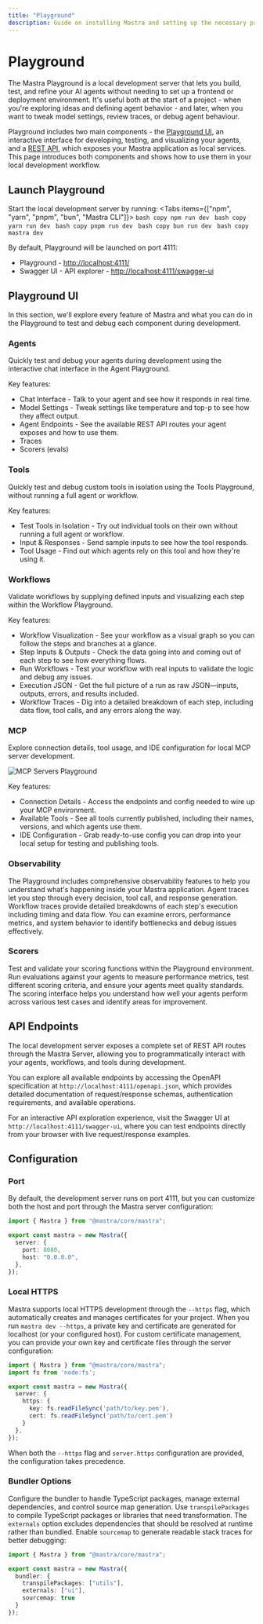 ```yaml
---
title: "Playground"
description: Guide on installing Mastra and setting up the necessary prerequisites for running it with various LLM providers.
---
```



# Playground

The Mastra Playground is a local development server that lets you build, test, and refine your AI agents without needing to set up a frontend or deployment environment. It's useful both at the start of a project - when you're exploring ideas and defining agent behavior - and later, when you want to tweak model settings, review traces, or debug agent behaviour.

Playground includes two main components - the [Playground UI](#testing-your-mastra-components), an interactive interface for developing, testing, and visualizing your agents, and a [REST API](#api-endpoints), which exposes your Mastra application as local services. This page introduces both components and shows how to use them in your local development workflow.

<YouTube id="spGlcTEjuXY" startTime={126}/>

## Launch Playground

Start the local development server by running:
<Tabs items={["npm", "yarn", "pnpm", "bun", "Mastra CLI"]}>
  <Tab>
    ```bash copy
    npm run dev
    ```
  </Tab>
  <Tab>
    ```bash copy
    yarn run dev
    ```
  </Tab>
  <Tab>
    ```bash copy
    pnpm run dev
    ```
  </Tab>
  <Tab>
    ```bash copy
    bun run dev
    ```
  </Tab>
  <Tab>
    ```bash copy
    mastra dev
    ```
  </Tab>
</Tabs>

By default, Playground will be launched on port 4111:

- Playground - [http://localhost:4111/](http://localhost:4111/)
- Swagger UI - API explorer - [http://localhost:4111/swagger-ui](http://localhost:4111/swagger-ui)

## Playground UI

In this section, we'll explore every feature of Mastra and what you can do in the Playground to test and debug each component during development.

### Agents

Quickly test and debug your agents during development using the interactive chat interface in the Agent Playground.

<VideoPlayer
  src="https://res.cloudinary.com/mastra-assets/video/upload/v1751406022/local-dev-agents-playground_100_m3begx.mp4"
/>

Key features:

- Chat Interface - Talk to your agent and see how it responds in real time.
- Model Settings - Tweak settings like temperature and top-p to see how they affect output.
- Agent Endpoints - See the available REST API routes your agent exposes and how to use them.
- Traces
- Scorers (evals)

### Tools

Quickly test and debug custom tools in isolation using the Tools Playground, without running a full agent or workflow.

<VideoPlayer
  src="https://res.cloudinary.com/mastra-assets/video/upload/v1751406316/local-dev-agents-tools_100_fe1jdt.mp4"
/>

Key features:

- Test Tools in Isolation - Try out individual tools on their own without running a full agent or workflow.
- Input & Responses - Send sample inputs to see how the tool responds.
- Tool Usage - Find out which agents rely on this tool and how they're using it.


### Workflows

Validate workflows by supplying defined inputs and visualizing each step within the Workflow Playground.

<VideoPlayer
  src="https://res.cloudinary.com/mastra-assets/video/upload/v1751406027/local-dev-workflows-playground_100_rbc466.mp4"
/>

Key features:

- Workflow Visualization - See your workflow as a visual graph so you can follow the steps and branches at a glance.
- Step Inputs & Outputs - Check the data going into and coming out of each step to see how everything flows.
- Run Workflows - Test your workflow with real inputs to validate the logic and debug any issues.
- Execution JSON - Get the full picture of a run as raw JSON—inputs, outputs, errors, and results included.
- Workflow Traces - Dig into a detailed breakdown of each step, including data flow, tool calls, and any errors along the way.

### MCP

Explore connection details, tool usage, and IDE configuration for local MCP server development.

![MCP Servers Playground](/image/local-dev/local-dev-mcp-server-playground.jpg)

Key features:

- Connection Details - Access the endpoints and config needed to wire up your MCP environment.
- Available Tools - See all tools currently published, including their names, versions, and which agents use them.
- IDE Configuration - Grab ready-to-use config you can drop into your local setup for testing and publishing tools.

### Observability

The Playground includes comprehensive observability features to help you understand what's happening inside your Mastra application. Agent traces let you step through every decision, tool call, and response generation. Workflow traces provide detailed breakdowns of each step's execution including timing and data flow. You can examine errors, performance metrics, and system behavior to identify bottlenecks and debug issues effectively.

### Scorers

Test and validate your scoring functions within the Playground environment. Run evaluations against your agents to measure performance metrics, test different scoring criteria, and ensure your agents meet quality standards. The scoring interface helps you understand how well your agents perform across various test cases and identify areas for improvement.

## API Endpoints

The local development server exposes a complete set of REST API routes through the Mastra Server, allowing you to programmatically interact with your agents, workflows, and tools during development.

You can explore all available endpoints by accessing the OpenAPI specification at `http://localhost:4111/openapi.json`, which provides detailed documentation of request/response schemas, authentication requirements, and available operations. 

For an interactive API exploration experience, visit the Swagger UI at `http://localhost:4111/swagger-ui`, where you can test endpoints directly from your browser with live request/response examples. 

## Configuration

### Port

By default, the development server runs on port 4111, but you can customize both the host and port through the Mastra server configuration: 

```typescript
import { Mastra } from "@mastra/core/mastra";

export const mastra = new Mastra({
  server: {
    port: 8080,
    host: "0.0.0.0",
  },
});
```

### Local HTTPS

Mastra supports local HTTPS development through the `--https` flag, which automatically creates and manages certificates for your project. When you run `mastra dev --https`, a private key and certificate are generated for localhost (or your configured host). For custom certificate management, you can provide your own key and certificate files through the server configuration:

```typescript
import { Mastra } from "@mastra/core/mastra";
import fs from 'node:fs';

export const mastra = new Mastra({
  server: {
    https: {
      key: fs.readFileSync('path/to/key.pem'),
      cert: fs.readFileSync('path/to/cert.pem')
    }
  },
});
```

When both the `--https` flag and `server.https` configuration are provided, the configuration takes precedence.

### Bundler Options

Configure the bundler to handle TypeScript packages, manage external dependencies, and control source map generation. Use `transpilePackages` to compile TypeScript packages or libraries that need transformation. The `externals` option excludes dependencies that should be resolved at runtime rather than bundled. Enable `sourcemap` to generate readable stack traces for better debugging:

```typescript
import { Mastra } from "@mastra/core/mastra";

export const mastra = new Mastra({
  bundler: {
    transpilePackages: ["utils"],
    externals: ["ui"],
    sourcemap: true
  }
});
```
